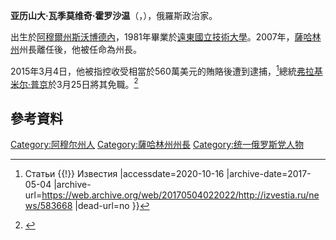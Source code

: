 {{Infobox Officeholder
|name= 亚历山大·霍罗沙温<br />{{lang|ru|Александр Хорошавин }}
|nationality={{RUS}}
|image= Alexander_Khoroshavin,_October_2011.jpeg
|imagesize=
|order=第5任[[薩哈林州州長|薩哈林州州長]]
|term_start= 2007年8月7日
|term_end= 2015年3月25日
|predecessor= {{link-en|伊万·帕夫洛维奇·马拉霍夫|Ivan Malakhov|伊万·马拉霍夫}}
|successor= {{link-en|奥列格·尼古拉耶维奇·科热米亚科|Oleg Kozhemyako|奥列格·科热米亚科}}
|birth_date={{Birth date and age|1959|11|26|mf=y}}
|birth_place= {{USSR}}[[俄羅斯蘇維埃聯邦社會主義共和國|俄羅斯]][[阿穆爾州|阿穆爾州]][[斯沃博德內|斯沃博德內]]
|dead=
|death_date=
|death_place=
|spouse=
|profession=[[教師|教師]]
|party=[[統一俄羅斯|統一俄羅斯]]
|vicepresident=
|alma_mater = [[遠東國立技術大學|遠東國立技術大學]]
}}
'''亚历山大·瓦季莫维奇·霍罗沙温'''（{{lang-ru|Александр Вадимович Хорошавин}}，{{bd|1959年|5月2日|||}}），俄羅斯政治家。

出生於[[阿穆爾州|阿穆爾州]][[斯沃博德內|斯沃博德內]]，1981年畢業於[[遠東國立技術大學|遠東國立技術大學]]。2007年，[[薩哈林州|薩哈林州]]州長{{link-en|伊万·帕夫洛维奇·马拉霍夫|Ivan Malakhov|伊万·马拉霍夫}}離任後，他被任命為州長。

2015年3月4日，他被指控收受相當於560萬美元的賄賂後遭到逮捕，<ref>{{Cite web |url=http://izvestia.ru/news/583668 |title=Губернатор Сахалина попал под следствие из-за госзакупок {{!}} Статьи {{!}} Известия<!-- Bot generated title --> |accessdate=2020-10-16 |archive-date=2017-05-04 |archive-url=https://web.archive.org/web/20170504022022/http://izvestia.ru/news/583668 |dead-url=no }}</ref>總統[[弗拉基米尔·普京|弗拉基米尔·普京]]於3月25日將其免職。<ref>{{cite news |url=https://rg.ru/2015/03/25/horoshavin-site.html |script-title=ru:Путин досрочно прекратил полномочия Хорошавина |last=Latukhina |first=Kira |language=ru |newspaper=Rossiskaya Gazeta |date=2015-03-25 |accessdate=2020-10-16 |archive-date=2017-10-11 |archive-url=https://web.archive.org/web/20171011130336/https://rg.ru/2015/03/25/horoshavin-site.html |dead-url=no }}</ref>

==參考資料==
{{reflist}}

{{Authority control}}

[[Category:阿穆尔州人|Category:阿穆尔州人]]
[[Category:薩哈林州州長|Category:薩哈林州州長]]
[[Category:统一俄罗斯党人物|Category:统一俄罗斯党人物]]